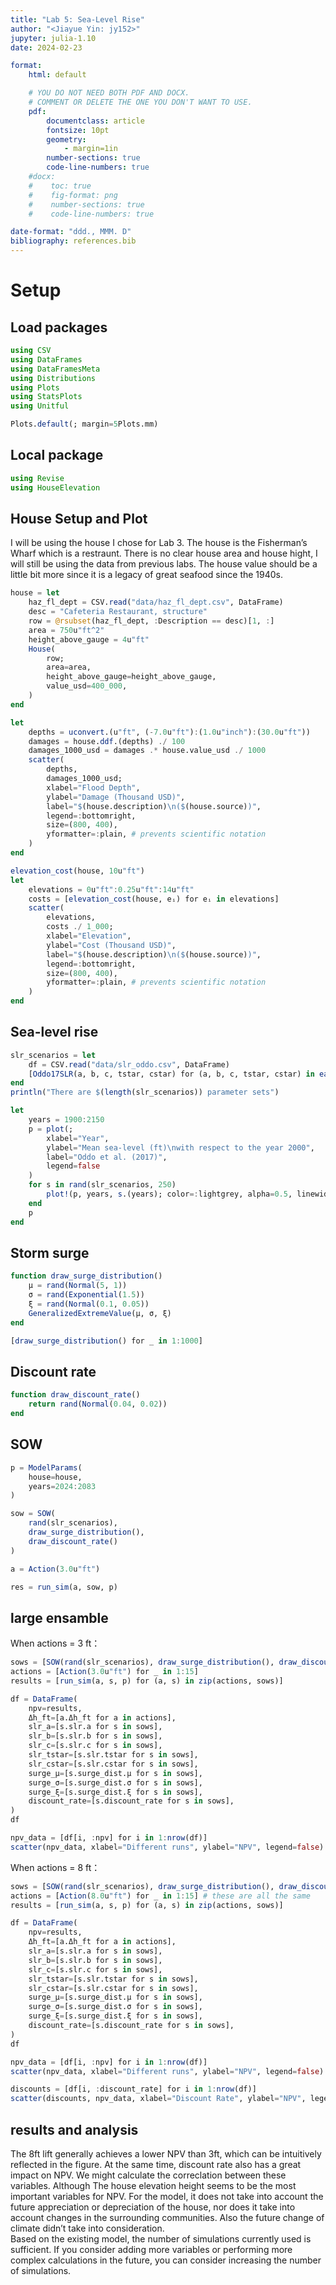 ```yaml
---
title: "Lab 5: Sea-Level Rise"
author: "<Jiayue Yin: jy152>"
jupyter: julia-1.10
date: 2024-02-23

format: 
    html: default

    # YOU DO NOT NEED BOTH PDF AND DOCX.
    # COMMENT OR DELETE THE ONE YOU DON'T WANT TO USE.
    pdf:
        documentclass: article
        fontsize: 10pt
        geometry:
            - margin=1in  
        number-sections: true
        code-line-numbers: true
    #docx: 
    #    toc: true
    #    fig-format: png
    #    number-sections: true
    #    code-line-numbers: true

date-format: "ddd., MMM. D"
bibliography: references.bib
---
```


# Setup
## Load packages

```julia
using CSV
using DataFrames
using DataFramesMeta
using Distributions
using Plots
using StatsPlots
using Unitful

Plots.default(; margin=5Plots.mm)
```

## Local package

```julia
using Revise
using HouseElevation
```

## House Setup and Plot

I will be using the house I chose for Lab 3. 
The house is the Fisherman's Wharf which is a restraunt.
There is no clear house area and house hight, I will still be using the data from previous labs. The house value should be a little bit more since it is a legacy of great seafood since the 1940s.

```julia
house = let
    haz_fl_dept = CSV.read("data/haz_fl_dept.csv", DataFrame) 
    desc = "Cafeteria Restaurant, structure"
    row = @rsubset(haz_fl_dept, :Description == desc)[1, :] 
    area = 750u"ft^2"
    height_above_gauge = 4u"ft"
    House(
        row;
        area=area,
        height_above_gauge=height_above_gauge,
        value_usd=400_000,
    )
end
```

```julia
let
    depths = uconvert.(u"ft", (-7.0u"ft"):(1.0u"inch"):(30.0u"ft"))
    damages = house.ddf.(depths) ./ 100
    damages_1000_usd = damages .* house.value_usd ./ 1000
    scatter(
        depths,
        damages_1000_usd;
        xlabel="Flood Depth",
        ylabel="Damage (Thousand USD)",
        label="$(house.description)\n($(house.source))",
        legend=:bottomright,
        size=(800, 400),
        yformatter=:plain, # prevents scientific notation
    )
end
```


```julia
elevation_cost(house, 10u"ft")
let
    elevations = 0u"ft":0.25u"ft":14u"ft"
    costs = [elevation_cost(house, eᵢ) for eᵢ in elevations]
    scatter(
        elevations,
        costs ./ 1_000;
        xlabel="Elevation",
        ylabel="Cost (Thousand USD)",
        label="$(house.description)\n($(house.source))",
        legend=:bottomright,
        size=(800, 400),
        yformatter=:plain, # prevents scientific notation
    )
end
```

## Sea-level rise

```julia
slr_scenarios = let
    df = CSV.read("data/slr_oddo.csv", DataFrame)
    [Oddo17SLR(a, b, c, tstar, cstar) for (a, b, c, tstar, cstar) in eachrow(df)]
end
println("There are $(length(slr_scenarios)) parameter sets")

let
    years = 1900:2150
    p = plot(;
        xlabel="Year",
        ylabel="Mean sea-level (ft)\nwith respect to the year 2000",
        label="Oddo et al. (2017)",
        legend=false
    )
    for s in rand(slr_scenarios, 250)
        plot!(p, years, s.(years); color=:lightgrey, alpha=0.5, linewidth=0.5)
    end
    p
end
```

## Storm surge
```julia
function draw_surge_distribution()
    μ = rand(Normal(5, 1))
    σ = rand(Exponential(1.5))
    ξ = rand(Normal(0.1, 0.05))
    GeneralizedExtremeValue(μ, σ, ξ)
end

[draw_surge_distribution() for _ in 1:1000]
```

## Discount rate
```julia
function draw_discount_rate()
    return rand(Normal(0.04, 0.02))
end
```

## SOW

```julia
p = ModelParams(
    house=house,
    years=2024:2083
)

sow = SOW(
    rand(slr_scenarios),
    draw_surge_distribution(),
    draw_discount_rate()
)

a = Action(3.0u"ft")

res = run_sim(a, sow, p)
```

## large ensamble

When actions = 3 ft：
```julia
sows = [SOW(rand(slr_scenarios), draw_surge_distribution(), draw_discount_rate()) for _ in 1:15] 
actions = [Action(3.0u"ft") for _ in 1:15] 
results = [run_sim(a, s, p) for (a, s) in zip(actions, sows)]
```
```julia
df = DataFrame(
    npv=results,
    Δh_ft=[a.Δh_ft for a in actions],
    slr_a=[s.slr.a for s in sows],
    slr_b=[s.slr.b for s in sows],
    slr_c=[s.slr.c for s in sows],
    slr_tstar=[s.slr.tstar for s in sows],
    slr_cstar=[s.slr.cstar for s in sows],
    surge_μ=[s.surge_dist.μ for s in sows],
    surge_σ=[s.surge_dist.σ for s in sows],
    surge_ξ=[s.surge_dist.ξ for s in sows],
    discount_rate=[s.discount_rate for s in sows],
)
df
```

```julia
npv_data = [df[i, :npv] for i in 1:nrow(df)]
scatter(npv_data, xlabel="Different runs", ylabel="NPV", legend=false)

```

When actions = 8 ft：
```julia
sows = [SOW(rand(slr_scenarios), draw_surge_distribution(), draw_discount_rate()) for _ in 1:15]
actions = [Action(8.0u"ft") for _ in 1:15] # these are all the same
results = [run_sim(a, s, p) for (a, s) in zip(actions, sows)]
```

```julia
df = DataFrame(
    npv=results,
    Δh_ft=[a.Δh_ft for a in actions],
    slr_a=[s.slr.a for s in sows],
    slr_b=[s.slr.b for s in sows],
    slr_c=[s.slr.c for s in sows],
    slr_tstar=[s.slr.tstar for s in sows],
    slr_cstar=[s.slr.cstar for s in sows],
    surge_μ=[s.surge_dist.μ for s in sows],
    surge_σ=[s.surge_dist.σ for s in sows],
    surge_ξ=[s.surge_dist.ξ for s in sows],
    discount_rate=[s.discount_rate for s in sows],
)
df
```


```julia
npv_data = [df[i, :npv] for i in 1:nrow(df)]
scatter(npv_data, xlabel="Different runs", ylabel="NPV", legend=false)

```

```julia
discounts = [df[i, :discount_rate] for i in 1:nrow(df)]
scatter(discounts, npv_data, xlabel="Discount Rate", ylabel="NPV", legend=false)
```

## results and analysis
The 8ft lift generally achieves a lower NPV than 3ft, which can be intuitively reflected in the figure.
At the same time, discount rate also has a great impact on NPV. We might calculate the correclation between these variables. Although The house elevation height seems to be the most important variables for NPV.
For the model, it does not take into account the future appreciation or depreciation of the house, nor does it take into account changes in the surrounding communities. Also the future change of climate didn't take into consideration.  
Based on the existing model, the number of simulations currently used is sufficient. If you consider adding more variables or performing more complex calculations in the future, you can consider increasing the number of simulations.





